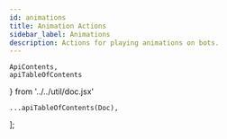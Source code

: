 ```yaml
---
id: animations
title: Animation Actions
sidebar_label: Animations
description: Actions for playing animations on bots.
---
```


    ApiContents,
    apiTableOfContents
} from '../../util/doc.jsx'

    ...apiTableOfContents(Doc),
];

<ApiContents doc={Doc} />